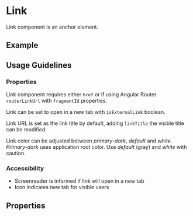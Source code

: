 
<Meta title="Components/Link" />

# Link

Link component is an anchor element.

## Example

<Canvas of={LinkStories.Link}></Canvas>

## Usage Guidelines

### Properties

Link component requires either `href` or if using Angular Router `routerLinkUrl` with `fragmentId` properties.

Link can be set to open in a new tab with `isExternalLink` boolean.

Link URL is set as the link title by default, adding `linkTitle` the visible title can be modified.

Link color can be adjusted between _primary-dark_, _default_ and _white_. _Primary-dark_ uses application root color. Use _default_ (gray) and _white_ with caution.

### Accessibility

- Screenreader is informed if link will open in a new tab
- Icon indicates new tab for visible users

## Properties

<ArgTypes of={LinkComponent} />
